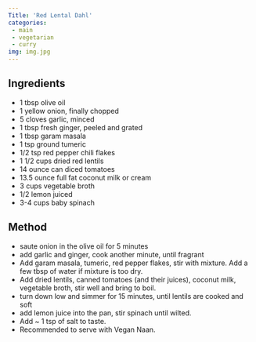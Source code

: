 ```yaml
---
Title: 'Red Lental Dahl'
categories:
 - main
 - vegetarian
 - curry
img: img.jpg 
---
```


## Ingredients
* 1 tbsp olive oil
* 1 yellow onion, finally chopped
* 5 cloves garlic, minced
* 1 tbsp fresh ginger, peeled and grated
* 1 tbsp garam masala
* 1 tsp ground tumeric
* 1/2 tsp red pepper chili flakes
* 1 1/2 cups dried red lentils
* 14 ounce can diced tomatoes
* 13.5 ounce full fat coconut milk or cream
* 3 cups vegetable broth
* 1/2 lemon juiced
* 3-4 cups baby spinach

## Method
* saute onion in the olive oil for 5 minutes
* add garlic and ginger, cook another minute, until fragrant
* Add garam masala, tumeric, red pepper flakes, stir with mixture.  Add a few tbsp of water if mixture is too dry.
* Add dried lentils, canned tomatoes (and their juices), coconut milk, vegetable broth, stir well and bring to boil.
* turn down low and simmer for 15 minutes, until lentils are cooked and soft
* add lemon juice into the pan, stir spinach until wilted.  
* Add ~ 1 tsp of salt to taste.
* Recommended to serve with Vegan Naan.

